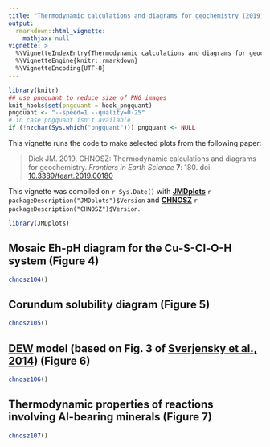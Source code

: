```yaml
---
title: "Thermodynamic calculations and diagrams for geochemistry (2019)"
output: 
  rmarkdown::html_vignette:
    mathjax: null
vignette: >
  %\VignetteIndexEntry{Thermodynamic calculations and diagrams for geochemistry (2019)}
  %\VignetteEngine{knitr::rmarkdown}
  %\VignetteEncoding{UTF-8}
---
```


```r
library(knitr)
## use pngquant to reduce size of PNG images
knit_hooks$set(pngquant = hook_pngquant)
pngquant <- "--speed=1 --quality=0-25"
# in case pngquant isn't available
if (!nzchar(Sys.which("pngquant"))) pngquant <- NULL 
```

This vignette runs the code to make selected plots from the following paper:

> Dick JM. 2019. CHNOSZ: Thermodynamic calculations and diagrams for geochemistry. *Frontiers in Earth Science* **7**: 180. doi: [10.3389/feart.2019.00180](https://doi.org/10.3389/feart.2019.00180)

This vignette was compiled on `r Sys.Date()` with **[JMDplots](https://github.com/jedick/JMDplots)** `r packageDescription("JMDplots")$Version` and **[CHNOSZ](http://chnosz.net)** `r packageDescription("CHNOSZ")$Version`.

```r
library(JMDplots)
```

## Mosaic Eh-pH diagram for the Cu-S-Cl-O-H system (Figure 4)
```r
chnosz104()
```

## Corundum solubility diagram (Figure 5)
```r
chnosz105()
```

## <a href="http://www.dewcommunity.org/" title="Deep Earth Water Community">DEW</a> model (based on Fig. 3 of [Sverjensky et al., 2014](https://doi.org/10.1038/ngeo2291)) (Figure 6)
```r
chnosz106()
```

## Thermodynamic properties of reactions involving Al-bearing minerals (Figure 7)
```r
chnosz107()
```
